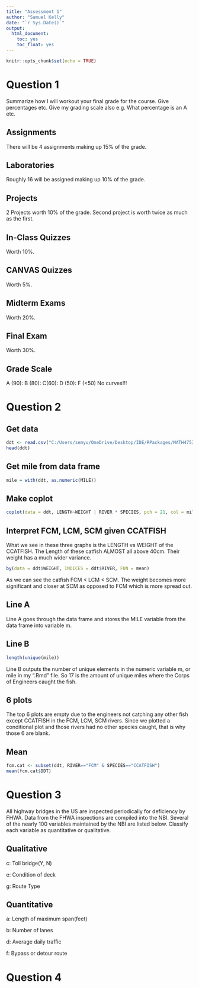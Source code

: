 ```yaml
---
title: "Assessment 1"
author: "Samuel Kelly"
date: "`r Sys.Date()`"
output: 
  html_document:
    toc: yes
    toc_float: yes
---
```


```r
knitr::opts_chunk$set(echo = TRUE)
```

# Question 1

Summarize how I will workout your final grade for the course. Give percentages etc. Give my
grading scale also e.g. What percentage is an A etc.

## Assignments

There will be 4 assignments making up 15% of the grade.

## Laboratories

Roughly 16 will be assigned making up 10% of the grade.

## Projects

2 Projects worth 10% of the grade. Second project is worth twice as much as the first.

## In-Class Quizzes

Worth 10%.

## CANVAS Quizzes

Worth 5%.

## Midterm Exams

Worth 20%.

## Final Exam

Worth 30%.

## Grade Scale

A (90): B (80): C(60): D (50): F (<50)
No curves!!!

# Question 2

## Get data

```r
ddt <- read.csv("C:/Users/semyu/OneDrive/Desktop/IDE/RPackages/MATH4753Kelly/MATH4753-Applied Statistical Methods/LABS/Lab 1/DDT.csv")
head(ddt)
```

## Get mile from data frame
```r
mile = with(ddt, as.numeric(MILE))
```


## Make coplot

```r
coplot(data = ddt, LENGTH~WEIGHT | RIVER * SPECIES, pch = 21, col = mile)
```

## Interpret FCM, LCM, SCM given CCATFISH

What we see in these three graphs is the LENGTH vs WEIGHT of the CCATFISH. The Length of these catfish ALMOST all above 40cm. Their weight has a much wider variance.
```r
by(data = ddt$WEIGHT, INDICES = ddt$RIVER, FUN = mean)
```
As we can see the catfish FCM < LCM < SCM. The weight becomes more significant and closer at SCM as opposed to FCM which is more spread out.

## Line A
Line A goes through the data frame and stores the MILE variable from the data frame into variable m.

## Line B
```r
length(unique(mile))
```
Line B outputs the number of unique elements in the numeric variable m, or mile in my ".Rmd" file. So 17 is the amount of unique miles where the Corps of Engineers caught the fish.

## 6 plots
The top 6 plots are empty due to the engineers not catching any other fish except CCATFISH in the FCM, LCM, SCM rivers. Since we plotted a conditional plot and those rivers had no other species caught, that is why those 6 are blank.

## Mean
```r
fcm.cat <- subset(ddt, RIVER=="FCM" & SPECIES=="CCATFISH")
mean(fcm.cat$DDT)
```

# Question 3
All highway bridges in the US are inspected periodically for deficiency by FHWA. Data from the FHWA inspections are compiled into the NBI. Several of the nearly 100 variables maintained by the NBI are listed below. Classify each variable as quantitative or qualitative.

## Qualitative
c: Toll bridge(Y, N)

e: Condition of deck

g: Route Type

## Quantitative
a: Length of maximum span(feet)

b: Number of lanes

d: Average daily traffic

f: Bypass or detour route

# Question 4
